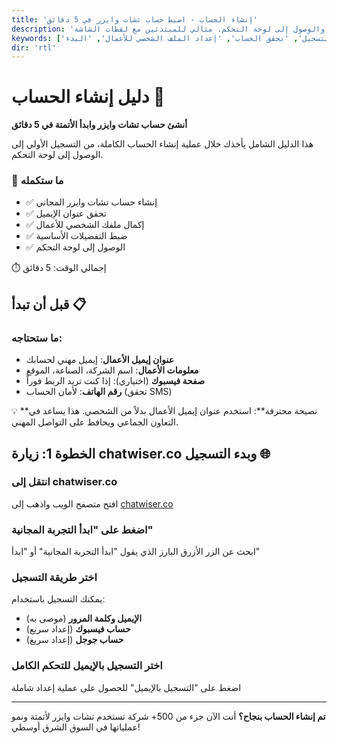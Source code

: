 ```yaml
---
title: 'إنشاء الحساب - اضبط حساب تشات وايزر في 5 دقائق'
description: 'دليل خطوة بخطوة لإنشاء حساب تشات وايزر، تحقق الإيميل، إكمال إعداد الملف الشخصي، والوصول إلى لوحة التحكم. مثالي للمبتدئين مع لقطات الشاشة.'
keywords: ['إعداد حساب تشات وايزر', 'إنشاء حساب', 'عملية التسجيل', 'تحقق الحساب', 'إعداد الملف الشخصي للأعمال', 'البدء']
dir: 'rtl'
---
```



# دليل إنشاء الحساب 📝

**أنشئ حساب تشات وايزر وابدأ الأتمتة في 5 دقائق**

هذا الدليل الشامل يأخذك خلال عملية إنشاء الحساب الكاملة، من التسجيل الأولي إلى الوصول إلى لوحة التحكم.

<div className="bg-blue-50 p-6 rounded-lg my-6">
  <h3 className="text-lg font-bold text-blue-700 mb-2">🎯 ما ستكمله</h3>
  <ul className="space-y-1 text-sm">
    <li>✅ إنشاء حساب تشات وايزر المجاني</li>
    <li>✅ تحقق عنوان الإيميل</li>
    <li>✅ إكمال ملفك الشخصي للأعمال</li>
    <li>✅ ضبط التفضيلات الأساسية</li>
    <li>✅ الوصول إلى لوحة التحكم</li>
  </ul>
  <p className="text-sm mt-3 font-semibold">⏱️ إجمالي الوقت: 5 دقائق</p>
</div>

## قبل أن تبدأ 📋

### ما ستحتاجه:
- **عنوان إيميل الأعمال**: إيميل مهني لحسابك
- **معلومات الأعمال**: اسم الشركة، الصناعة، الموقع
- **صفحة فيسبوك** (اختياري): إذا كنت تريد الربط فوراً
- **رقم الهاتف**: لأمان الحساب (تحقق SMS)

<Tip>
💡 **نصيحة محترفة**: استخدم عنوان إيميل الأعمال بدلاً من الشخصي. هذا يساعد في التعاون الجماعي ويحافظ على التواصل المهني.
</Tip>

## الخطوة 1: زيارة chatwiser.co وبدء التسجيل 🌐

### انتقل إلى chatwiser.co
افتح متصفح الويب واذهب إلى [chatwiser.co](https://chatwiser.co)

### اضغط على "ابدأ التجربة المجانية"
ابحث عن الزر الأزرق البارز الذي يقول "ابدأ التجربة المجانية" أو "ابدأ"

### اختر طريقة التسجيل
يمكنك التسجيل باستخدام:
- **الإيميل وكلمة المرور** (موصى به)
- **حساب فيسبوك** (إعداد سريع)
- **حساب جوجل** (إعداد سريع)

### اختر التسجيل بالإيميل للتحكم الكامل
اضغط على "التسجيل بالإيميل" للحصول على عملية إعداد شاملة

---

**تم إنشاء الحساب بنجاح؟** أنت الآن جزء من 500+ شركة تستخدم تشات وايزر لأتمتة ونمو عملياتها في السوق الشرق أوسطي!
